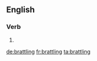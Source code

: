 
==English==

===Verb===
{{head|en|present participle}}

# {{present participle of|brattle|lang=en}}

[[de:brattling]]
[[fr:brattling]]
[[ta:brattling]]